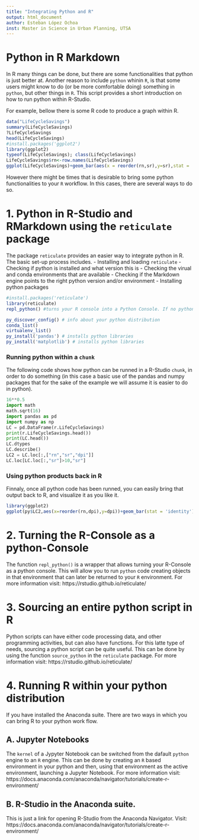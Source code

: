 ```yaml
---
title: "Integrating Python and R"
output: html_document
author: Esteban López Ochoa
inst: Master in Science in Urban Planning, UTSA
---
```


# Python in R Markdown

In R many things can be done, but there are some functionalities that python is just better at. Another reason to include `python` whinin `R`, is that some users might know to do (or be more comfortable doing) something in `python`, but other things in `R`. This script provides a short introduction on how to run python within R-Studio.

For example, bellow there is some R code to produce a graph within R.

```r
data("LifeCycleSavings")
summary(LifeCycleSavings)
?LifeCycleSavings
head(LifeCycleSavings)
#install.packages('ggplot2')
library(ggplot2)
typeof(LifeCycleSavings); class(LifeCycleSavings)
LifeCycleSavings$rn<-row.names(LifeCycleSavings)
ggplot(LifeCycleSavings)+geom_bar(aes(x = reorder(rn,sr),y=sr),stat = 'identity')+coord_flip()
```

However there might be times that is desirable to bring some python functionalities to your `R` workflow. In this cases, there are several ways to do so.

# 1. Python in R-Studio and RMarkdown using the `reticulate` package

The package `reticulate` provides an easier way to integrate python in R. The basic set-up process includes.
- Installing and loading `reticulate`
- Checking if python is installed and what version this is
- Checking the virual and conda environments that are available
- Checking if the Markdown engine points to the right python version and/or environment
- Installing python packages

```r
#install.packages('reticulate')
library(reticulate)
repl_python() #turns your R console into a Python Console. If no python is found choose yes to install miniconda

py_discover_config() # info about your python distribution
conda_list()
virtualenv_list()
py_install('pandas') # installs python libraries 
py_install('matplotlib') # installs python libraries 
```

### Running python within a `chunk`

The following code shows how python can be runned in a R-Studio `chunk`, in order to do something (in this case a basic use of the pandas and numpy packages that for the sake of the example we will assume it is easier to do in python).

```python
16**0.5
import math
math.sqrt(16)
import pandas as pd
import numpy as np
LC = pd.DataFrame(r.LifeCycleSavings)
print(r.LifeCycleSavings.head())
print(LC.head())
LC.dtypes
LC.describe()
LC2 = LC.loc[:,["rn","sr","dpi"]]
LC.loc[LC.loc[:,"sr"]>10,"sr"]
```


### Using python products back in R

Finnaly, once all python code has been runned, you can easily bring that output back to R, and visualize it as you like it. 

```r
library(ggplot2)
ggplot(py$LC2,aes(x=reorder(rn,dpi),y=dpi))+geom_bar(stat = 'identity')+coord_flip()
```

# 2. Turning the R-Console as a python-Console

The function `repl_python()` is a wrapper that allows turning your R-Console as a python console. This will allow you to run `python` code creating objects in that environment that can later be returned to your `R` environment. For more information visit: https://rstudio.github.io/reticulate/ 

# 3. Sourcing an entire python script in R

Python scripts can have either code processing data, and other programming activities, but can also have functions. For this latte type of needs, sourcing a python script can be quite useful. This can be done by using the function `source_python` in the `reticulate` package. For more information visit: https://rstudio.github.io/reticulate/ 

# 4. Running R within your python distribution 

If you have installed the Anaconda suite. There are two ways in which you can bring R to your python work flow.

## A. Jupyter Notebooks

The `kernel` of a Jypyter Notebook can be switched from the dafault `python` engine to an `R` engine. This can be done by creating an `R` based environment in your python and then, using that environment as the active environment, launching a Jupyter Notebook. For more information visit:
https://docs.anaconda.com/anaconda/navigator/tutorials/create-r-environment/ 

## B. R-Studio in the Anaconda suite.

This is just a link for opening R-Studio from the Anaconda Navigator.
Visit: https://docs.anaconda.com/anaconda/navigator/tutorials/create-r-environment/ 
